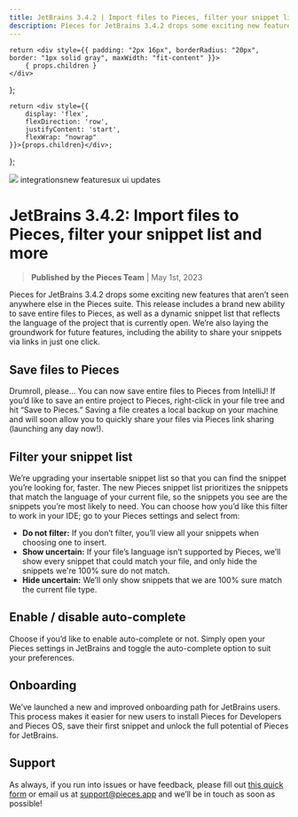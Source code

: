 ```yaml
---
title: JetBrains 3.4.2 | Import files to Pieces, filter your snippet list and more
description: Pieces for JetBrains 3.4.2 drops some exciting new features that aren’t seen anywhere else in the Pieces suite. This release includes a brand new ability to save entire files to Pieces, as well as a dynamic snippet list that reflects the language of the project that is currently open. We’re also laying the groundwork for future features, including the ability to share your snippets via links in just one click.
---
```


    return <div style={{ padding: "2px 16px", borderRadius: "20px", border: "1px solid gray", maxWidth: "fit-content" }}>
        { props.children }
    </div>
};

    return <div style={{
        display: 'flex',
        flexDirection: 'row',
        justifyContent: 'start',
        flexWrap: "nowrap"
    }}>{props.children}</div>;
};

<link rel="canonical" href="https://code.pieces.app/updates/jetbrains-3-4-2-import-files-to-pieces-filter-your-snippet-list-and-more" />

![](https://uploads-ssl.webflow.com/6143afec68f555387049efb3/630d7e0b6e7d3c16a7badc83_ezgif_com-gif-maker41_415ec7b7855c208adb3d3e11c35ebbb1_2000.png)
<GridFlexRow><Tag>integrations</Tag><Tag>new features</Tag><Tag>ux ui updates</Tag></GridFlexRow>

# JetBrains 3.4.2: Import files to Pieces, filter your snippet list and more
> **Published by the Pieces Team** | May 1st, 2023

Pieces for JetBrains 3.4.2 drops some exciting new features that aren’t seen anywhere else in the Pieces suite. This release includes a brand new ability to save entire files to Pieces, as well as a dynamic snippet list that reflects the language of the project that is currently open. We’re also laying the groundwork for future features, including the ability to share your snippets via links in just one click.

## Save files to Pieces
Drumroll, please… You can now save entire files to Pieces from IntelliJ! If you’d like to save an entire project to Pieces, right-click in your file tree and hit “Save to Pieces.” Saving a file creates a local backup on your machine and will soon allow you to quickly share your files via Pieces link sharing (launching any day now!).

## Filter your snippet list
We’re upgrading your insertable snippet list so that you can find the snippet you’re looking for, faster. The new Pieces snippet list prioritizes the snippets that match the language of your current file, so the snippets you see are the snippets you’re most likely to need.
You can choose how you’d like this filter to work in your IDE; go to your Pieces settings and select from:
- <strong>Do not filter:</strong> If you don’t filter, you’ll view all your snippets when choosing one to insert.
- <strong>Show uncertain:</strong> If your file’s language isn’t supported by Pieces, we’ll show every snippet that could match your file, and only hide the snippets we're 100% sure do not match.
- <strong>Hide uncertain:</strong> We’ll only show snippets that we are 100% sure match the current file type.

## Enable / disable auto-complete
Choose if you’d like to enable auto-complete or not. Simply open your Pieces settings in JetBrains and toggle the auto-complete option to suit your preferences.

## Onboarding
We’ve launched a new and improved onboarding path for JetBrains users. This process makes it easier for new users to install Pieces for Developers and Pieces OS, save their first snippet and unlock the full potential of Pieces for JetBrains.

## Support
As always, if you run into issues or have feedback, please fill out <a href="https://getpieces.typeform.com/to/mCjBSIjF" target="_blank" rel="noopener noreferrer">this quick form</a> or email us at <a href="mailto:support@pieces.app" target="_blank" rel="noopener noreferrer">support@pieces.app</a> and we’ll be in touch as soon as possible!
